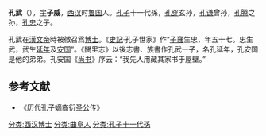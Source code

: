 '''孔武'''（{{bd|？||？||catIdx=K孔}}），[[表字|字]]'''子威'''，[[西汉|西汉]]时[[鲁国_(汉朝)|鲁国]]人。[[孔子|孔子]]十一代孫，[[孔穿|孔穿]]玄孙，[[孔谦|孔谦]]曾孙，[[孔腾|孔腾]]之孙，[[孔子贞|孔忠]]之子。
         
孔武在[[漢文帝|漢文帝]]時被徵召爲[[博士|博士]]。《[[史記|史記]]·孔子世家》作“[[孔腾|子襄]]生忠，年五十七。忠生武，武生[[孔延年|延年]]及[[孔安国|安国]]”。《闕里志》以後志書、族書作孔武一子，名孔延年，孔安国是他的弟弟。孔安国《[[书经|尚书]]》序云：“我先人用藏其家书于屋壁。”

==参考文献==
*《历代孔子嫡裔衍圣公传》
{{reflist}}
[[分类:西汉博士|分类:西汉博士]]
[[分类:曲阜人|分类:曲阜人]]
[[分类:孔子十一代孫|分类:孔子十一代孫]]